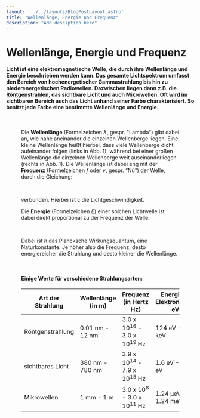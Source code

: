 ```yaml
---
layout: '../../layouts/BlogPostLayout.astro'
title: "Wellenlänge, Energie und Frequenz"
description: "Add desciption here"
---
```




# Wellenlänge, Energie und Frequenz

#### Licht ist eine elektromagnetische Welle, die durch ihre Wellenlänge und Energie beschrieben werden kann. Das gesamte Lichtspektrum umfasst den Bereich von hochenergetischer Gammastrahlung bis hin zu niederenergetischen Radiowellen. Dazwischen liegen dann z.B. die <a href="/keywords/xrays/">Röntgenstrahlen</a>, das sichtbare Licht und auch Mikrowellen. Oft wird im sichtbaren Bereich auch das Licht anhand seiner Farbe charakterisiert. So besitzt jede Farbe eine bestimmte Wellenlänge und Energie. 

<Figure url={vislightenergy.src} text='Darstellung des Spektrums von sichtbarem Licht. Nach links hin nimmt die Wellenlänge ab und die Energie zu. Außerdem verschiebt sich die Farbe ins Blaue und dann ins Violette. Nach rechts hin wird die Wellenlänge größer aber auch die Energie kleiner. © NASA, ESA, Leah Hustak (STScI)' />
&nbsp;

Die **Wellenlänge** (Formelzeichen *λ*, gespr. "Lambda") gibt dabei an, wie nahe aneinander die einzelnen Wellenberge liegen. Eine kleine Wellenlänge heißt hierbei, dass viele Wellenberge dicht aufeinander folgen (links in Abb. 1), während bei einer großen Wellenlänge die einzelnen Wellenberge weit auseinanderliegen (rechts in Abb. 1). Die Wellenlänge ist dabei eng mit der **Frequenz** (Formelzeichen *f* oder *ν*, gespr. “Nü”) der Welle, durch die Gleichung: 

<LaTeX formula="\lambda = c/f" />
&nbsp;

verbunden. Hierbei ist c die Lichtgeschwindigkeit.

Die **Energie** (Formelzeichen *E*) einer solchen Lichtwelle ist dabei direkt proportional zu der Frequenz der Welle: 

<LaTeX formula="E = h\nu" /> 
&nbsp;

Dabei ist *h* das Plancksche Wirkungsquantum, eine Naturkonstante. Je höher also die Frequenz, desto energiereicher die Strahlung und desto kleiner die Wellenlänge. 

&nbsp;

#### Einige Werte für verschiedene Strahlungsarten:

| **Art der Strahlung** 	| **Wellenlänge** *<LaTeX formula="\lambda" />* (in m)  	| **Frequenz** *<LaTeX formula="\nu" />* (in Hertz Hz) 	| **Energie**  *<LaTeX formula="E" />* (in Elektronenvolt eV) 	|
|-----------------------	|-----------------------------	|------------------------------------------------------	|-----------------------------------------	|
| Röntgenstrahlung      	| 0.01 nm - 12 nm             	| 3.0 x 10<sup>16</sup> - 3.0 x 10<sup>19</sup> Hz     	| 124 eV - 124 keV                        	|
| sichtbares Licht      	| 380 nm - 780 nm             	| 3.9 x 10<sup>14</sup> - 7.9 x 10<sup>15</sup> Hz     	| 1.6 eV - 3.3 eV                         	|
| Mikrowellen           	| 1 mm - 1 m                  	| 3.0 x 10<sup>8</sup> - 3.0 x 10<sup>11</sup> Hz      	| 1.24 µeV - 1.24 meV                     	|

